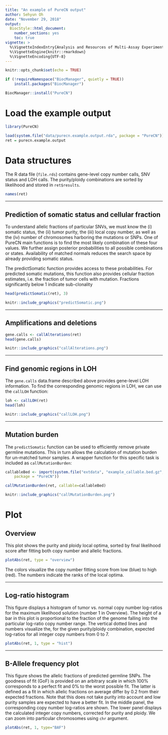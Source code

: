 ```yaml
---
title: "An example of PureCN output"
author: Sehyun Oh
date: "November 29, 2018"
output:
  BiocStyle::html_document:
    number_sections: yes
    toc: true
vignette: >
  %\VignetteIndexEntry{Analysis and Resources of Multi-Assay Experiments}
  %\VignetteEngine{knitr::rmarkdown}
  %\VignetteEncoding{UTF-8}
---
```


```r
knitr::opts_chunk$set(echo = TRUE)
```

```r
if (!requireNamespace("BiocManager", quietly = TRUE))
    install.packages("BiocManager")

BiocManager::install("PureCN")
```

# Load the example output
```r
library(PureCN)
```

```r
load(system.file("data/purecn.example.output.rda", package = "PureCN"))
ret = purecn.example.output
```

# Data structures

The R data file (`file.rds`) contains gene-level copy number calls, SNV status and LOH calls. The purity/ploidy combinations are sorted by likelihood and stored in `ret$results`.

```r
names(ret)
```

***
## Prediction of somatic status and cellular fraction
To understand allelic fractions of particular SNVs, we must know the (i) somatic status, the (ii) tumor purity, the (iii) local copy number, as well as the (iv) number of chromosomes harboring the mutations or SNPs. One of PureCN main functions is to find the most likely combination of these four values. We further assign posterior probabilities to all possible combinations or states. Availability of matched normals reduces the search space by already providing somatic status.

The predictSomatic function provides access to these probabilities. For predicted somatic mutations, this function also provides cellular fraction estimates, i.e. the fraction of tumor cells with mutation. Fractions significantly below 1 indicate sub-clonality

```r
head(predictSomatic(ret), 3)
```

```r
knitr::include_graphics("predictSomatic.png")
```

***
## Amplifications and deletions

```r
gene.calls <- callAlterations(ret)
head(gene.calls)
```

```r
knitr::include_graphics("callAlterations.png")
```

***
## Find genomic regions in LOH
The `gene.calls` data.frame described above provides gene-level LOH information. To find the corresponding genomic regions in LOH, we can use the `callLOH` function:

```r
loh <- callLOH(ret)
head(loh)
```

```r
knitr::include_graphics("callLOH.png")
```

***
## Mutation burden
The `predictSomatic` function can be used to efficiently remove private germline mutations. This in turn allows the calculation of mutation burden for un-matched tumor samples. A wrapper function for this specific task is included as `callMutationBurden`:

```r
callableBed <- import(system.file("extdata", "example_callable.bed.gz",
    package = "PureCN"))
```

```r
callMutationBurden(ret, callable=callableBed)
```

```r
knitr::include_graphics("callMutationBurden.png")
```

# Plot
## Overview
This plot shows the purity and ploidy local optima, sorted by final likelihood score after fitting both copy number and allelic fractions.

```r
plotAbs(ret, type = "overview")
```
The colors visualize the copy number fitting score from low (blue) to high (red). The numbers indicate the ranks of the local optima.

***
## Log-ratio histogram
This figure displays a histogram of tumor vs. normal copy number log-ratios for the maximum likelihood solution (number 1 in Overview). The height of a bar in this plot is proportional to the fraction of the genome falling into the particular log-ratio copy number range. The vertical dotted lines and numbers visualize the, for the given purity/ploidy combination, expected log-ratios for all integer copy numbers from 0 to 7. 

```r
plotAbs(ret, 1, type = "hist")
```

***
## B-Allele frequency plot
This figure shows the allelic fractions of predicted germline SNPs. The goodness of fit (GoF) is provided on an arbitrary scale in which 100% corresponds to a perfect fit and 0% to the worst possible fit. The latter is defined as a fit in which allelic fractions on average differ by 0.2 from their expected fractions. Note that this does not take purity into account and low purity samples are expected to have a better fit. In the middle panel, the corresponding copy number log-ratios are shown. The lower panel displays the calculated integer copy numbers, corrected for purity and ploidy. We can zoom into particular chromosomes using `chr` argument.

```r
plotAbs(ret, 1, type="BAF")
```
